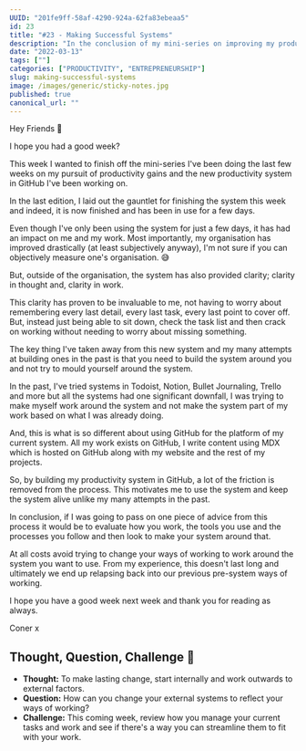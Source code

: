 ```yaml
---
UUID: "201fe9ff-58af-4290-924a-62fa83ebeaa5"
id: 23
title: "#23 - Making Successful Systems"
description: "In the conclusion of my mini-series on improving my productivity, this week I discuss the new system I completed and the benefits it's offered me."
date: "2022-03-13"
tags: [""]
categories: ["PRODUCTIVITY", "ENTREPRENEURSHIP"]
slug: making-successful-systems
image: /images/generic/sticky-notes.jpg
published: true
canonical_url: ""
---
```


Hey Friends 👋

I hope you had a good week?

This week I wanted to finish off the mini-series I've been doing the last few weeks on my pursuit of productivity gains and the new productivity system in GitHub I've been working on.

In the last edition, I laid out the gauntlet for finishing the system this week and indeed, it is now finished and has been in use for a few days.

Even though I've only been using the system for just a few days, it has had an impact on me and my work. Most importantly, my organisation has improved drastically (at least subjectively anyway), I'm not sure if you can objectively measure one's organisation. 😅

But, outside of the organisation, the system has also provided clarity; clarity in thought and, clarity in work.

This clarity has proven to be invaluable to me, not having to worry about remembering every last detail, every last task, every last point to cover off. But, instead just being able to sit down, check the task list and then crack on working without needing to worry about missing something.

The key thing I've taken away from this new system and my many attempts at building ones in the past is that you need to build the system around you and not try to mould yourself around the system.

In the past, I've tried systems in Todoist, Notion, Bullet Journaling, Trello and more but all the systems had one significant downfall, I was trying to make myself work around the system and not make the system part of my work based on what I was already doing.

And, this is what is so different about using GitHub for the platform of my current system. All my work exists on GitHub, I write content using MDX which is hosted on GitHub along with my website and the rest of my projects.

So, by building my productivity system in GitHub, a lot of the friction is removed from the process. This motivates me to use the system and keep the system alive unlike my many attempts in the past.

In conclusion, if I was going to pass on one piece of advice from this process it would be to evaluate how you work, the tools you use and the processes you follow and then look to make your system around that.

At all costs avoid trying to change your ways of working to work around the system you want to use. From my experience, this doesn't last long and ultimately we end up relapsing back into our previous pre-system ways of working.

I hope you have a good week next week and thank you for reading as always.

Coner x

## Thought, Question, Challenge 🤔

- **Thought:** To make lasting change, start internally and work outwards to external factors.
- **Question:** How can you change your external systems to reflect your ways of working?
- **Challenge:** This coming week, review how you manage your current tasks and work and see if there's a way you can streamline them to fit with your work.
